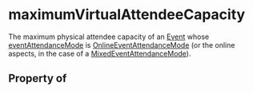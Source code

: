 # maximumVirtualAttendeeCapacity

The maximum physical attendee capacity of an <a class="localLink" href="/Event">Event</a> whose <a class="localLink" href="/eventAttendanceMode">eventAttendanceMode</a> is <a class="localLink" href="/OnlineEventAttendanceMode">OnlineEventAttendanceMode</a> (or the online aspects, in the case of a <a class="localLink" href="/MixedEventAttendanceMode">MixedEventAttendanceMode</a>).

## Property of



